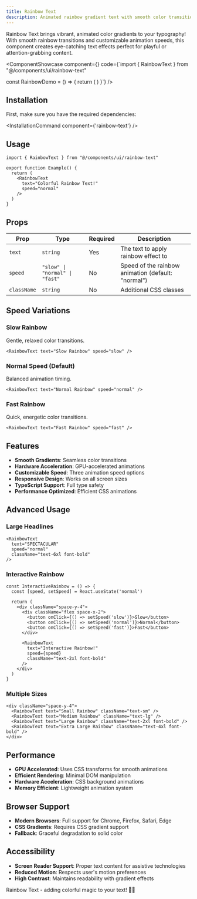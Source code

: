 ```yaml
---
title: Rainbow Text
description: Animated rainbow gradient text with smooth color transitions.
---
```



Rainbow Text brings vibrant, animated color gradients to your typography! With smooth rainbow transitions and customizable animation speeds, this component creates eye-catching text effects perfect for playful or attention-grabbing content.

<ComponentShowcase component={<RainbowTextShowcase />} code={`import { RainbowText } from "@/components/ui/rainbow-text"

const RainbowDemo = () => {
  return (
    <RainbowText
      text="Rainbow Magic!"
      speed="normal"
    />
  )
}`} />

## Installation

First, make sure you have the required dependencies:

<InstallationCommand component={'rainbow-text'} />

## Usage

```tsx
import { RainbowText } from "@/components/ui/rainbow-text"

export function Example() {
  return (
    <RainbowText
      text="Colorful Rainbow Text!"
      speed="normal"
    />
  )
}
```

## Props

| Prop | Type | Required | Description |
|------|------|----------|-------------|
| `text` | `string` | Yes | The text to apply rainbow effect to |
| `speed` | `"slow" \| "normal" \| "fast"` | No | Speed of the rainbow animation (default: "normal") |
| `className` | `string` | No | Additional CSS classes |

## Speed Variations

### Slow Rainbow
Gentle, relaxed color transitions.

```tsx
<RainbowText text="Slow Rainbow" speed="slow" />
```

### Normal Speed (Default)
Balanced animation timing.

```tsx
<RainbowText text="Normal Rainbow" speed="normal" />
```

### Fast Rainbow
Quick, energetic color transitions.

```tsx
<RainbowText text="Fast Rainbow" speed="fast" />
```

## Features

- **Smooth Gradients**: Seamless color transitions
- **Hardware Acceleration**: GPU-accelerated animations
- **Customizable Speed**: Three animation speed options
- **Responsive Design**: Works on all screen sizes
- **TypeScript Support**: Full type safety
- **Performance Optimized**: Efficient CSS animations

## Advanced Usage

### Large Headlines

```tsx
<RainbowText
  text="SPECTACULAR"
  speed="normal"
  className="text-6xl font-bold"
/>
```

### Interactive Rainbow

```tsx
const InteractiveRainbow = () => {
  const [speed, setSpeed] = React.useState('normal')

  return (
    <div className="space-y-4">
      <div className="flex space-x-2">
        <button onClick={() => setSpeed('slow')}>Slow</button>
        <button onClick={() => setSpeed('normal')}>Normal</button>
        <button onClick={() => setSpeed('fast')}>Fast</button>
      </div>

      <RainbowText
        text="Interactive Rainbow!"
        speed={speed}
        className="text-2xl font-bold"
      />
    </div>
  )
}
```

### Multiple Sizes

```tsx
<div className="space-y-4">
  <RainbowText text="Small Rainbow" className="text-sm" />
  <RainbowText text="Medium Rainbow" className="text-lg" />
  <RainbowText text="Large Rainbow" className="text-2xl font-bold" />
  <RainbowText text="Extra Large Rainbow" className="text-4xl font-bold" />
</div>
```

## Performance

- **GPU Accelerated**: Uses CSS transforms for smooth animations
- **Efficient Rendering**: Minimal DOM manipulation
- **Hardware Acceleration**: CSS background animations
- **Memory Efficient**: Lightweight animation system

## Browser Support

- **Modern Browsers**: Full support for Chrome, Firefox, Safari, Edge
- **CSS Gradients**: Requires CSS gradient support
- **Fallback**: Graceful degradation to solid color

## Accessibility

- **Screen Reader Support**: Proper text content for assistive technologies
- **Reduced Motion**: Respects user's motion preferences
- **High Contrast**: Maintains readability with gradient effects

Rainbow Text - adding colorful magic to your text! 🌈✨